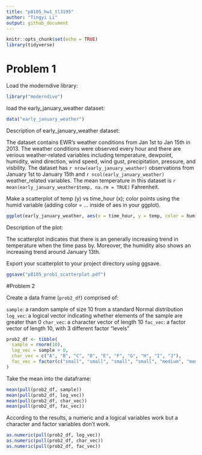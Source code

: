 ```yaml
---
title: "p8105_hw1_tl3195"
author: "Tingyi Li"
output: github_document
---
```


```r
knitr::opts_chunk$set(echo = TRUE)
library(tidyverse)
```

# Problem 1

Load the moderndive library:

```r
library("moderndive")
```

load the early_january_weather dataset:
```r
data("early_january_weather")
```

Description of early_january_weather dataset:

The dataset contains EWR's weather conditions from Jan 1st to Jan 15th in 2013. The weather conditions were observed every hour and there are verious weather-related variables including temperature, dewpoint, humidity, wind direction, wind speed, wind gust, precipitation, pressure, and visbility.
The dataset has `r nrow(early_january_weather)` observations from January 1st to January 15th and `r ncol(early_january_weather)` weather_related variables. 
The mean temperature in this dataset is `r mean(early_january_weather$temp, na.rm = TRUE)` Fahrenheit.

Make a scatterplot of temp (y) vs time_hour (x); color points using the humid variable (adding color = ... inside of aes in your ggplot).

```r
ggplot(early_january_weather, aes(x = time_hour, y = temp, color = humid)) + geom_point()
```

Description of the plot:

The scatterplot indicates that there is an generally increasing trend in temperature when the time pass by. Moreover, the humidity also shows an increasing trend around January 13th.

Export your scatterplot to your project directory using ggsave.

```r
ggsave("p8105_prob1_scatterplot.pdf")
```


#Problem 2

Create a data frame (`prob2_df`) comprised of:

`sample`: a random sample of size 10 from a standard Normal distribution
`log_vec`: a logical vector indicating whether elements of the sample are greater than 0
`char_vec`: a character vector of length 10
`fac_vec`: a factor vector of length 10, with 3 different factor “levels”

```r
prob2_df <- tibble(
  sample = rnorm(10),
  log_vec = sample > 0,
  char_vec = c("A", "B", "C", "D", "E", "F", "G", "H", "I", "J"),
  fac_vec = factor(c("small", "small", "small", "small", "medium", "medium", "medium", "large", "large", "large"))
)
```

Take the mean into the dataframe:

```r
mean(pull(prob2_df, sample))
mean(pull(prob2_df, log_vec))
mean(pull(prob2_df, char_vec))
mean(pull(prob2_df, fac_vec))
```

According to the results, a numeric and a logical variables work but a character and factor variables don't work.

```r
as.numeric(pull(prob2_df, log_vec))
as.numeric(pull(prob2_df, char_vec))
as.numeric(pull(prob2_df, fac_vec))
```






